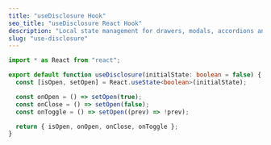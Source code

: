 ```yaml
---
title: "useDisclosure Hook"
seo_title: "useDisclosure React Hook"
description: "Local state management for drawers, modals, accordions and menus"
slug: "use-disclosure"
---
```


```ts
import * as React from "react";

export default function useDisclosure(initialState: boolean = false) {
  const [isOpen, setOpen] = React.useState<boolean>(initialState);

  const onOpen = () => setOpen(true);
  const onClose = () => setOpen(false);
  const onToggle = () => setOpen((prev) => !prev);

  return { isOpen, onOpen, onClose, onToggle };
}
```
